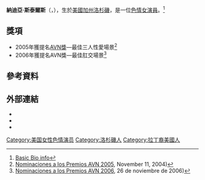 {{Adult bio
| name            = 納迪亞·斯泰爾斯
| gender          = female 
| image           = Nadia_Styles_at_AVN_Awards_2016.JPG
| caption         = Nadia Styles在2016年[[AVN獎|AVN獎]]拍攝。
| birth           = {{birth date and age|1982|6|25}}
| location        = {{USA}}[[加州|加州]][[洛杉磯|洛杉磯]]
| birthname       = 
| spouse          = 
| height          = {{height|ft=5|in=5}}
| weight          = {{convert|110|lb|kg st|abbr=on}}
| measurements    = 36D-25-35（D罩杯）
| measureispenis  = 
| shoe size       = 
| eye color       = 咖啡色
| hair color      = 黑色
| ethnicity       = [[拉丁裔|拉丁裔]]
| skin color      = 
| blood           = 
| alias           = Ryan Fuentes、Naudia Styles
| orientation     = 
| number of films = 
| homepage        = 
| iafd            = 
| egafd           = 
| bgafd           = 
| imdb            = 
| afdb            = 
| eurobabeindex   = 
| spelling        = 
}}
'''納迪亞·斯泰爾斯'''（{{lang-en|Nadia Styles}}，{{bd|1982年|6月25日}}），生於[[美國|美國]][[加州|加州]][[洛杉磯|洛杉磯]]，是一位[[色情女演員|色情女演員]]。<ref>[http://www.iafd.com/person.rme/perfid=NadiaStyles/gender=f/Nadia-Styles.htm Basic Bio info]</ref>

==獎項==
*2005年獲提名[[AVN獎|AVN獎]]—最佳三人性愛場景<ref>[https://web.archive.org/web/20041114124447/http://www.avnawards.com/2005nominees_fr.shtml Nominaciones a los Premios AVN 2005], November 11, 2004)</ref>
*2006年獲提名AVN獎—最佳肛交場景<ref>[https://web.archive.org/web/20051126013107/http://www.avnawards.com/2006nominations.pdf Nominaciones a los Premios AVN 2006], 26 de noviembre de 2006)</ref>

== 參考資料 ==
{{Reflist|2}}

== 外部連結 ==
{{commonscat|Nadia Styles}}
* {{twitter|@IamNadiaStyles}}
* {{instagram|nadi_world}}
* {{imdb}}

{{DEFAULTSORT:Styles}}
[[Category:美国女性色情演员|Category:美国女性色情演员]]
[[Category:洛杉磯人|Category:洛杉磯人]]
[[Category:拉丁裔美國人|Category:拉丁裔美國人]]
